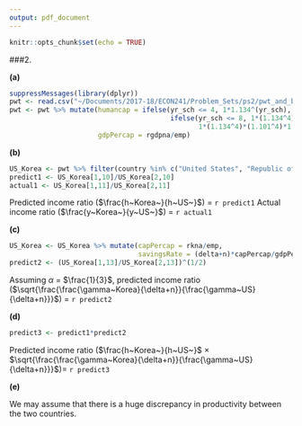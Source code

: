 ```yaml
---
output: pdf_document
---
```


```r
knitr::opts_chunk$set(echo = TRUE)
```

###2.

**(a)**

```r
suppressMessages(library(dplyr))
pwt <- read.csv("~/Documents/2017-18/ECON241/Problem_Sets/ps2/pwt_and_bl_excerpt.csv")
pwt <- pwt %>% mutate(humancap = ifelse(yr_sch <= 4, 1*1.134^(yr_sch), 
                                        ifelse(yr_sch <= 8, 1*(1.134^4)*1.101^(yr_sch-4), 
                                               1*(1.134^4)*(1.101^4)*1.068^(yr_sch-8))), 
                      gdpPercap = rgdpna/emp)
```

**(b)**

```r
US_Korea <- pwt %>% filter(country %in% c("United States", "Republic of Korea"))
predict1 <- US_Korea[1,10]/US_Korea[2,10]
actual1 <- US_Korea[1,11]/US_Korea[2,11]
```

Predicted income ratio ($\frac{h~Korea~}{h~US~}$) = `r predict1`
\newline
Actual income ratio ($\frac{y~Korea~}{y~US~}$) = `r actual1`

**(c)**

```r
US_Korea <- US_Korea %>% mutate(capPercap = rkna/emp, 
                                savingsRate = (delta+n)*capPercap/gdpPercap)
predict2 <- (US_Korea[1,13]/US_Korea[2,13])^(1/2)
```

Assuming $\alpha$ = $\frac{1}{3}$,
predicted income ratio ($\sqrt{\frac{\frac{\gamma~Korea}{\delta+n}}{\frac{\gamma~US}{\delta+n}}}$) = `r predict2`

**(d)**

```r
predict3 <- predict1*predict2
```

Predicted income ratio ($\frac{h~Korea~}{h~US~}$ $\times$
$\sqrt{\frac{\frac{\gamma~Korea}{\delta+n}}{\frac{\gamma~US}{\delta+n}}}$)= `r predict3`

**(e)**

We may assume that there is a huge discrepancy in productivity between the two countries. 
